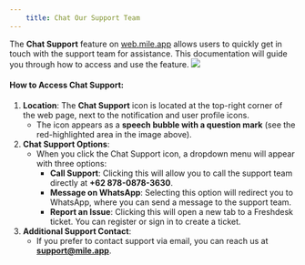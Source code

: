 ```yaml
---
    title: Chat Our Support Team
---
```

The **Chat Support** feature on [web.mile.app](http://web.mile.app/) allows users to quickly get in touch with the support team for assistance. This documentation will guide you through how to access and use the feature.
![](https://t3837933.p.clickup-attachments.com/t3837933/07a97999-80ac-463d-bb59-5b1996b347d9/image.png)
#### How to Access Chat Support:
1. **Location**: The **Chat Support** icon is located at the top-right corner of the web page, next to the notification and user profile icons.
    *   The icon appears as a **speech bubble with a question mark** (see the red-highlighted area in the image above).
2. **Chat Support Options**:
    *   When you click the Chat Support icon, a dropdown menu will appear with three options:
        *   **Call Support**: Clicking this will allow you to call the support team directly at **+62 878-0878-3630**.
        *   **Message on WhatsApp**: Selecting this option will redirect you to WhatsApp, where you can send a message to the support team.
        *   **Report an Issue**: Clicking this will open a new tab to a Freshdesk ticket. You can register or sign in to create a ticket.
3. **Additional Support Contact**:
    *   If you prefer to contact support via email, you can reach us at [**support@mile.app**](mailto:support@mile.app).
